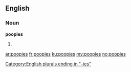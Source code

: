 ==English==

===Noun===
'''poopies'''

# {{plural of|[[poopy]]}}

[[Category:English plurals ending in "-ies"]]

[[ar:poopies]]
[[fr:poopies]]
[[ku:poopies]]
[[my:poopies]]
[[no:poopies]]